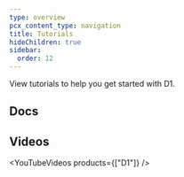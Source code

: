```yaml
---
type: overview
pcx_content_type: navigation
title: Tutorials
hideChildren: true
sidebar:
  order: 12
---
```



View <GlossaryTooltip term="tutorial">tutorials</GlossaryTooltip> to help you get started with D1.

## Docs

<ListTutorials />

## Videos

<YouTubeVideos products={["D1"]} />
